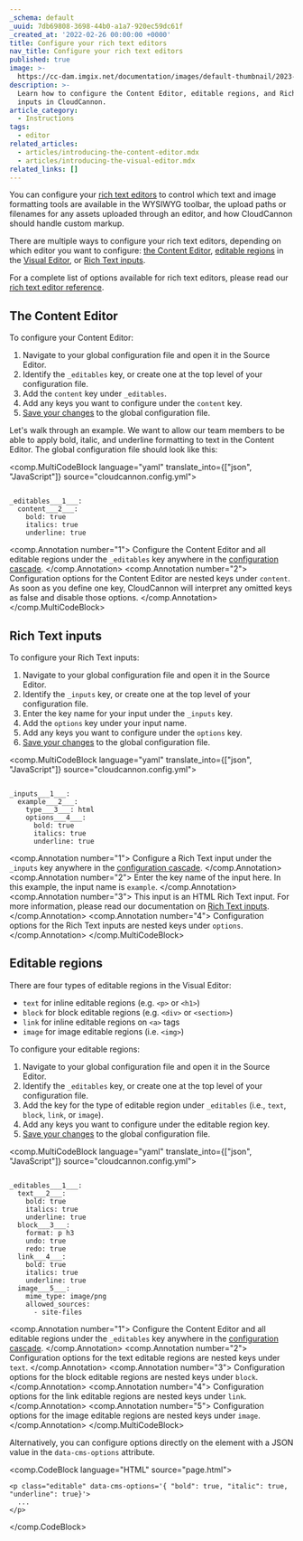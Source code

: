 ```yaml
---
_schema: default
_uuid: 7db69808-3698-44b0-a1a7-920ec59dc61f
_created_at: '2022-02-26 00:00:00 +0000'
title: Configure your rich text editors
nav_title: Configure your rich text editors
published: true
image: >-
  https://cc-dam.imgix.net/documentation/images/default-thumbnail/2023-Q4/CloudCannon-Documentation-Thumbnail.png
description: >-
  Learn how to configure the Content Editor, editable regions, and Rich Text
  inputs in CloudCannon.
article_category:
  - Instructions
tags:
  - editor
related_articles:
  - articles/introducing-the-content-editor.mdx
  - articles/introducing-the-visual-editor.mdx
related_links: []
---
```

You can configure your [rich text editors](/documentation/articles/what-are-rich-text-editors/) to control which text and image formatting tools are available in the WYSIWYG toolbar, the upload paths or filenames for any assets uploaded through an editor, and how CloudCannon should handle custom markup.

There are multiple ways to configure your rich text editors, depending on which editor you want to configure: [the Content Editor](/documentation/articles/the-content-editor/), [editable regions](/documentation/articles/define-editable-regions-in-your-html/) in the [Visual Editor](/documentation/articles/the-visual-editor/), or [Rich Text inputs](/documentation/articles/rich-text-inputs/).

For a complete list of options available for rich text editors, please read our [rich text editor reference](/documentation/articles/rich-text-editor-reference/).

## The Content Editor

To configure your Content Editor:

1. Navigate to your global configuration file and open it in the Source Editor.
2. Identify the `_editables` key, or create one at the top level of your configuration file.
3. Add the `content` key under `_editables`.
4. Add any keys you want to configure under the `content` key.
5. [Save your changes](/documentation/articles/save-your-changes/) to the global configuration file.

Let's walk through an example. We want to allow our team members to be able to apply bold, italic, and underline formatting to text in the Content Editor. The global configuration file should look like this:

<comp.MultiCodeBlock language="yaml" translate_into={["json", "JavaScript"]} source="cloudcannon.config.yml">
```

_editables___1___:
  content___2___:
    bold: true
    italics: true
    underline: true

```
<comp.Annotation number="1">
  Configure the Content Editor and all editable regions under the `_editables` key anywhere in the [configuration cascade](/documentation/articles/using-the-configuration-cascade/).
</comp.Annotation>
<comp.Annotation number="2">
  Configuration options for the Content Editor are nested keys under `content`. As soon as you define one key, CloudCannon will interpret any omitted keys as false and disable those options.
</comp.Annotation>
</comp.MultiCodeBlock>

## Rich Text inputs

To configure your Rich Text inputs:

1. Navigate to your global configuration file and open it in the Source Editor.
2. Identify the `_inputs` key, or create one at the top level of your configuration file.
3. Enter the key name for your input under the `_inputs` key.
4. Add the `options` key under your input name.
5. Add any keys you want to configure under the `options` key.
6. [Save your changes](/documentation/articles/save-your-changes/) to the global configuration file.

<comp.MultiCodeBlock language="yaml" translate_into={["json", "JavaScript"]} source="cloudcannon.config.yml">
```

_inputs___1___:
  example___2___:
    type___3___: html
    options___4___:
      bold: true
      italics: true
      underline: true

```
<comp.Annotation number="1">
  Configure a Rich Text input under the `_inputs` key anywhere in the [configuration cascade](/documentation/articles/using-the-configuration-cascade/).
</comp.Annotation>
<comp.Annotation number="2">
  Enter the key name of the input here. In this example, the input name is `example`.
</comp.Annotation>
<comp.Annotation number="3">
  This input is an HTML Rich Text input. For more information, please read our documentation on [Rich Text inputs](/documentation/articles/rich-text-inputs/).
</comp.Annotation>
<comp.Annotation number="4">
  Configuration options for the Rich Text inputs are nested keys under `options`.
</comp.Annotation>
</comp.MultiCodeBlock>

## Editable regions

There are four types of editable regions in the Visual Editor:

* `text` for inline editable regions (e.g. `<p>` or `<h1>`)
* `block` for block editable regions (e.g. `<div>` or `<section>`)
* `link` for inline editable regions on `<a>` tags
* `image` for image editable regions (i.e. `<img>`)

To configure your editable regions:

1. Navigate to your global configuration file and open it in the Source Editor.
2. Identify the `_editables` key, or create one at the top level of your configuration file.
3. Add the key for the type of editable region under `_editables` (i.e., `text`, `block`, `link`, or `image`).
4. Add any keys you want to configure under the editable region key.
5. [Save your changes](/documentation/articles/save-your-changes/) to the global configuration file.

<comp.MultiCodeBlock language="yaml" translate_into={["json", "JavaScript"]} source="cloudcannon.config.yml">
```

_editables___1___:
  text___2___:
    bold: true
    italics: true
    underline: true
  block___3___:
    format: p h3
    undo: true
    redo: true
  link___4___:
    bold: true
    italics: true
    underline: true
  image___5___:
    mime_type: image/png
    allowed_sources:
      - site-files

```
<comp.Annotation number="1">
  Configure the Content Editor and all editable regions under the `_editables` key anywhere in the [configuration cascade](/documentation/articles/using-the-configuration-cascade/).
</comp.Annotation>
<comp.Annotation number="2">
  Configuration options for the text editable regions are nested keys under `text`.
</comp.Annotation>
<comp.Annotation number="3">
  Configuration options for the block editable regions are nested keys under `block`.
</comp.Annotation>
<comp.Annotation number="4">
  Configuration options for the link editable regions are nested keys under `link`.
</comp.Annotation>
<comp.Annotation number="5">
  Configuration options for the image editable regions are nested keys under `image`.
</comp.Annotation>
</comp.MultiCodeBlock>

Alternatively, you can configure options directly on the element with a JSON value in the `data-cms-options` attribute.

<comp.CodeBlock language="HTML" source="page.html">
```
<p class="editable" data-cms-options='{ "bold": true, "italic": true, "underline": true}'>
  ...
</p>
```
</comp.CodeBlock>